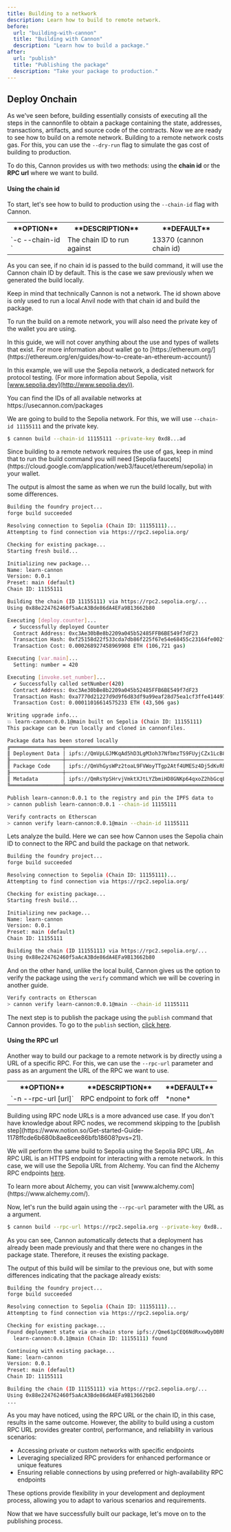 ```yaml
---
title: Building to a netkwork
description: Learn how to build to remote network.
before:
  url: "building-with-cannon"
  title: "Building with Cannon"
  description: "Learn how to build a package."
after:
  url: "publish"
  title: "Publishing the package"
  description: "Take your package to production."
---
```


## Deploy Onchain

As we've seen before, building essentially consists of executing all the steps in the cannonfile to obtain a package containing the state, addresses, transactions, artifacts, and source code of the contracts. Now we are ready to see how to build on a remote network.
<Alert variant="warning" className="mt-4">
  <AlertDescription>
    Building to a remote network costs gas. For this, you can use the `--dry-run` flag to simulate the gas cost of building to production.
  </AlertDescription>
</Alert>

To do this, Cannon provides us with two methods: using the **chain id** or the **RPC url** where we want to build.

#### Using the chain id

To start, let's see how to build to production using the `--chain-id` flag with Cannon.

<Table>
  <Tr>
    <Th>**OPTION**</Th>
    <Th>**DESCRIPTION**</Th>
    <Th>**DEFAULT**</Th>
  </Tr>
  <Tr>
    <Td>`-c --chain-id <number>`</Td>
    <Td>The chain ID to run against</Td>
    <Td>13370 (cannon chain id)</Td>
  </Tr>
</Table>

As you can see, if no chain id is passed to the build command, it will use the Cannon chain ID by default. This is the case we saw previously when we generated the build locally.

<Alert variant="info" className="mt-4">
  <AlertDescription>
    Keep in mind that technically Cannon is not a network. The id shown above is only used to run a local Anvil node with that chain id and build the package.
  </AlertDescription>
</Alert>

To run the build on a remote network, you will also need the private key of the wallet you are using.

<Alert variant="info" className="mt-4">
  <AlertDescription>
    In this guide, we will not cover anything about the use and types of wallets that exist. For more information about wallet go to [https://ethereum.org/](https://ethereum.org/en/guides/how-to-create-an-ethereum-account/)
  </AlertDescription>
</Alert>

In this example, we will use the Sepolia network, a dedicated network for protocol testing. (For more information about Sepolia, visit [www.sepolia.dev](http://www.sepolia.dev)).

<Alert variant="info" className="mt-4">
  <AlertDescription>
    You can find the IDs of all available networks at https://usecannon.com/packages
  </AlertDescription>
</Alert>

We are going to build to the Sepolia network. For this, we will use `--chain-id 11155111` and the private key.

```bash
$ cannon build --chain-id 11155111 --private-key 0xd8...ad
```

<Alert variant="info" className="mt-4">
  <AlertDescription>
    Since building to a remote network requires the use of gas, keep in mind that to run the build command you will need [Sepolia faucets](https://cloud.google.com/application/web3/faucet/ethereum/sepolia) in your wallet.
  </AlertDescription>
</Alert>

The output is almost the same as when we run the build locally, but with some differences.

```bash
Building the foundry project...
forge build succeeded

Resolving connection to Sepolia (Chain ID: 11155111)...
Attempting to find connection via https://rpc2.sepolia.org/

Checking for existing package...
Starting fresh build...

Initializing new package...
Name: learn-cannon
Version: 0.0.1
Preset: main (default)
Chain ID: 11155111

Building the chain (ID 11155111) via https://rpc2.sepolia.org/...
Using 0x88e224762460f5aAcA3Bde86dA4EFa9B13662b80

Executing [deploy.counter]...
  ✔ Successfully deployed Counter
  Contract Address: 0xc3Ae30bBe8b2209a045b52485FFB6BE549f7dF23
  Transaction Hash: 0xf25158d22f533cda7db86f225f67e54e68455c23164fe002f6918af57b5c3aa9
  Transaction Cost: 0.000268927458969908 ETH (106,721 gas)

Executing [var.main]...
  Setting: number = 420

Executing [invoke.set_number]...
  ✔ Successfully called setNumber(420)
  Contract Address: 0xc3Ae30bBe8b2209a045b52485FFB6BE549f7dF23
  Transaction Hash: 0xa7770d21227d9d9f6d83df9a99eaf28d75ea1cf3ffe4144977835b74b0c30e70
  Transaction Cost: 0.00011016614575233 ETH (43,506 gas)

Writing upgrade info...
💥 learn-cannon:0.0.1@main built on Sepolia (Chain ID: 11155111)
This package can be run locally and cloned in cannonfiles.

Package data has been stored locally
╔═════════════════╤═══════════════════════════════════════════════════════╗
║ Deployment Data │ ipfs://QmVpLGJMKqAd5hD3LgM3oh37NfbmzTS9FUyjCZx1LcB8yW ║
╟─────────────────┼───────────────────────────────────────────────────────╢
║ Package Code    │ ipfs://QmVhGysWPz2toaL9FVWoyTTgp2Atf4UMESz4Dj5dKvRhWb ║
╟─────────────────┼───────────────────────────────────────────────────────╢
║ Metadata        │ ipfs://QmRsYpSHrvjVmktXJtLYZbmiHD8GNKp64qxoZ2hbGcqEDf ║
╚═════════════════╧═══════════════════════════════════════════════════════╝

Publish learn-cannon:0.0.1 to the registry and pin the IPFS data to
> cannon publish learn-cannon:0.0.1 --chain-id 11155111

Verify contracts on Etherscan
> cannon verify learn-cannon:0.0.1@main --chain-id 11155111
```

Lets analyze the build. Here we can see how Cannon uses the Sepolia chain ID to connect to the RPC and build the package on that network.

```bash
Building the foundry project...
forge build succeeded

Resolving connection to Sepolia (Chain ID: 11155111)...
Attempting to find connection via https://rpc2.sepolia.org/

Checking for existing package...
Starting fresh build...

Initializing new package...
Name: learn-cannon
Version: 0.0.1
Preset: main (default)
Chain ID: 11155111

Building the chain (ID 11155111) via https://rpc2.sepolia.org/...
Using 0x88e224762460f5aAcA3Bde86dA4EFa9B13662b80
```

And on the other hand, unlike the local build, Cannon gives us the option to verify the package using the `verify` command which we will be covering in another guide.

```bash
Verify contracts on Etherscan
> cannon verify learn-cannon:0.0.1@main --chain-id 11155111
```

The next step is to publish the package using the `publish` command that Cannon provides. To go to the `publish` section, [click here](https://www.notion.so/Get-started-Guide-1178ffcde6b680b8ae8cee86bfb18608?pvs=21).

#### Using the RPC url

Another way to build our package to a remote network is by directly using a URL of a specific RPC. For this, we can use the `--rpc-url` parameter and pass as an argument the URL of the RPC we want to use.

<Table>
  <Tr>
    <Th>**OPTION**</Th>
    <Th>**DESCRIPTION**</Th>
    <Th>**DEFAULT**</Th>
  </Tr>
  <Tr>
    <Td>`-n --rpc-url [url]`</Td>
    <Td>RPC endpoint to fork off</Td>
    <Td>*none*</Td>
  </Tr>
</Table>
<Alert variant="info" className="mt-4">
  <AlertDescription>
    Building using RPC node URLs is a more advanced use case. If you don't have knowledge about RPC nodes, we recommend skipping to the [publish step](https://www.notion.so/Get-started-Guide-1178ffcde6b680b8ae8cee86bfb18608?pvs=21).
  </AlertDescription>
</Alert>

We will perform the same build to Sepolia using the Sepolia RPC URL. An RPC URL is an HTTPS endpoint for interacting with a remote network. In this case, we will use the Sepolia URL from Alchemy. You can find the Alchemy RPC endpoints [here](https://www.alchemy.com/chain-connect/endpoints/rpc-sepolia-sepolia).

<Alert variant="info" className="mt-4">
  <AlertDescription>
    To learn more about Alchemy, you can visit [wwww.alchemy.com](https://www.alchemy.com/).
  </AlertDescription>
</Alert>

Now, let's run the build again using the `--rpc-url` parameter with the URL as a argument.

```bash
$ cannon build --rpc-url https://rpc2.sepolia.org --private-key 0xd8...ad
```

As you can see, Cannon automatically detects that a deployment has already been made previously and that there were no changes in the package state. Therefore, it reuses the existing package.

The output of this build will be similar to the previous one, but with some differences indicating that the package already exists:

```bash
Building the foundry project...
forge build succeeded

Resolving connection to Sepolia (Chain ID: 11155111)...
Attempting to find connection via https://rpc2.sepolia.org/

Checking for existing package...
Found deployment state via on-chain store ipfs://Qme61pCEQ6NdRxxwQyDBRhQoiG5a7VdMquZ8Y5oV1bRmDB
  learn-cannon:0.0.1@main (Chain ID: 11155111) found

Continuing with existing package...
Name: learn-cannon
Version: 0.0.1
Preset: main (default)
Chain ID: 11155111

Building the chain (ID 11155111) via https://rpc2.sepolia.org/...
Using 0x88e224762460f5aAcA3Bde86dA4EFa9B13662b80
...
```

As you may have noticed, using the RPC URL or the chain ID, in this case, results in the same outcome. However, the ability to build using a custom RPC URL provides greater control, performance, and reliability in various scenarios:

- Accessing private or custom networks with specific endpoints
- Leveraging specialized RPC providers for enhanced performance or unique features
- Ensuring reliable connections by using preferred or high-availability RPC endpoints

These options provide flexibility in your development and deployment process, allowing you to adapt to various scenarios and requirements.

Now that we have successfully built our package, let's move on to the publishing process.